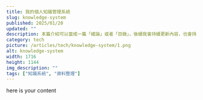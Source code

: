 ```yaml
---
title: 我的個人知識管理系統
slug: knowledge-system
published: 2025/01/20
updated: ""
description: 本篇介紹可以當成一篇「緒論」或者「目錄」，後續我會持續更新內容，也會持續撰寫相關的子議題。所以歡迎常常回來看看，我期待這篇文章與這個系統能夠隨著時間持續成長，最終帶給自己、也帶給大家收穫。（本網站為展示的 side project，文章內容皆非出自本人，本文取自：https://pinchlime.com/blog/my-personal-knowledge-management-system-2023/）
category: tech
picture: /articles/tech/knowledge-system/1.png
alt: knowledge-system
width: 1716
height: 1144
img_description: ""
tags: ["知識系統", "資料整理"]
---
```


here is your content

<BlogInsertImage
  src="/articles/tech/knowledge-system/2.png"
  alt="knowledge-system - 2"
/>
